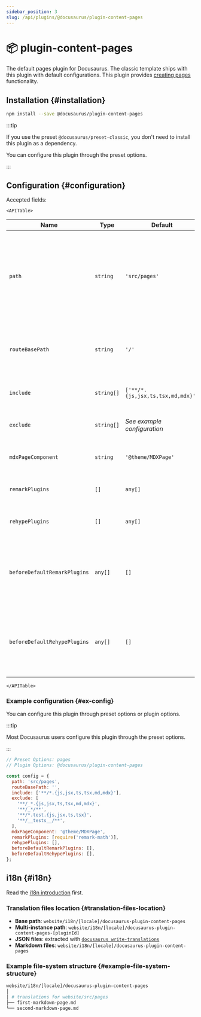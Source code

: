 ```yaml
---
sidebar_position: 3
slug: /api/plugins/@docusaurus/plugin-content-pages
---
```


# 📦 plugin-content-pages


The default pages plugin for Docusaurus. The classic template ships with this plugin with default configurations. This plugin provides [creating pages](guides/creating-pages.mdx) functionality.

## Installation {#installation}

```bash npm2yarn
npm install --save @docusaurus/plugin-content-pages
```

:::tip

If you use the preset `@docusaurus/preset-classic`, you don't need to install this plugin as a dependency.

You can configure this plugin through the preset options.

:::

## Configuration {#configuration}

Accepted fields:

```mdx-code-block
<APITable>
```

| Name | Type | Default | Description |
| --- | --- | --- | --- |
| `path` | `string` | `'src/pages'` | Path to data on filesystem relative to site dir. Components in this directory will be automatically converted to pages. |
| `routeBasePath` | `string` | `'/'` | URL route for the pages section of your site. **DO NOT** include a trailing slash. |
| `include` | `string[]` | `['**/*.{js,jsx,ts,tsx,md,mdx}']` | Matching files will be included and processed. |
| `exclude` | `string[]` | _See example configuration_ | No route will be created for matching files. |
| `mdxPageComponent` | `string` | `'@theme/MDXPage'` | Component used by each MDX page. |
| `remarkPlugins` | `[]` | `any[]` | Remark plugins passed to MDX. |
| `rehypePlugins` | `[]` | `any[]` | Rehype plugins passed to MDX. |
| `beforeDefaultRemarkPlugins` | `any[]` | `[]` | Custom Remark plugins passed to MDX before the default Docusaurus Remark plugins. |
| `beforeDefaultRehypePlugins` | `any[]` | `[]` | Custom Rehype plugins passed to MDX before the default Docusaurus Rehype plugins. |

```mdx-code-block
</APITable>
```

### Example configuration {#ex-config}

You can configure this plugin through preset options or plugin options.

:::tip

Most Docusaurus users configure this plugin through the preset options.

:::

```js
// Preset Options: pages
// Plugin Options: @docusaurus/plugin-content-pages

const config = {
  path: 'src/pages',
  routeBasePath: '',
  include: ['**/*.{js,jsx,ts,tsx,md,mdx}'],
  exclude: [
    '**/_*.{js,jsx,ts,tsx,md,mdx}',
    '**/_*/**',
    '**/*.test.{js,jsx,ts,tsx}',
    '**/__tests__/**',
  ],
  mdxPageComponent: '@theme/MDXPage',
  remarkPlugins: [require('remark-math')],
  rehypePlugins: [],
  beforeDefaultRemarkPlugins: [],
  beforeDefaultRehypePlugins: [],
};
```

## i18n {#i18n}

Read the [i18n introduction](../../i18n/i18n-introduction.mdx) first.

### Translation files location {#translation-files-location}

- **Base path**: `website/i18n/[locale]/docusaurus-plugin-content-pages`
- **Multi-instance path**: `website/i18n/[locale]/docusaurus-plugin-content-pages-[pluginId]`
- **JSON files**: extracted with [`docusaurus write-translations`](../../cli.mdx#docusaurus-write-translations-sitedir)
- **Markdown files**: `website/i18n/[locale]/docusaurus-plugin-content-pages`

### Example file-system structure {#example-file-system-structure}

```bash
website/i18n/[locale]/docusaurus-plugin-content-pages
│
│ # translations for website/src/pages
├── first-markdown-page.md
└── second-markdown-page.md
```
